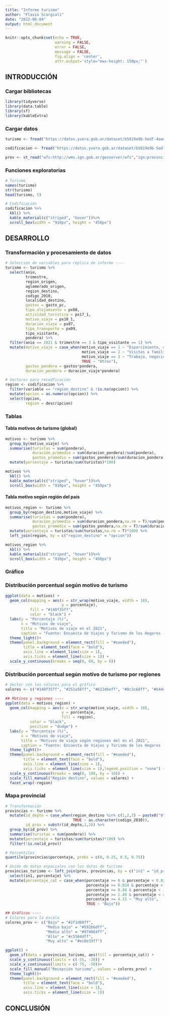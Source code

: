 ```yaml
---
title: "Informe turismo"
author: "Flavio Scargiali"
date: "2022-08-04"
output: html_document
---
```


```r
knitr::opts_chunk$set(echo = TRUE, 
                      warning = FALSE, 
                      error = FALSE,
                      message = FALSE,
                      fig.align = 'center', 
                      attr.output='style="max-height: 150px;"')
```

## INTRODUCCIÓN
### Cargar bibliotecas

```r
library(tidyverse)
library(data.table)
library(sf)
library(kableExtra)
```

### Cargar datos

```r
turismo <- fread("https://datos.yvera.gob.ar/dataset/b5819e9b-5edf-4aad-bd39-a81158a2b3f3/resource/8c663c32-fee2-4a57-a918-7ab0f3819624/download/evyth_microdatos.txt", encoding = "UTF-8")

codificacion <- fread("https://datos.yvera.gob.ar/dataset/b5819e9b-5edf-4aad-bd39-a81158a2b3f3/resource/20e2c018-a2ee-4d97-9c67-a4303f669255/download/evyth_diccionario_registro.txt", encoding = "UTF-8")

prov <- st_read("wfs:http://wms.ign.gob.ar/geoserver/wfs","ign:provincia") 

```

### Funciones exploratorias

```r
# Turismo
names(turismo)
str(turismo)
head(turismo, 5)

# Codificación
codificacion %>% 
  kbl() %>%
  kable_material(c("striped", "hover"))%>% 
  scroll_box(width = "910px", height = "450px")
```


## DESARROLLO
### Transformación y procesamiento de datos

```r
# Selección de variables para replica de informe ----
turismo <- turismo %>% 
  select(anio,
         trimestre, 
         region_origen,
         aglomerado_origen,
         region_destino,
         codigo_2010,
         localidad_destino,
         gastos = gasto_pc,
         tipo_alojamiento = px08,
         actividad_turistica = px17_1,
         motivo_viaje = px10_1,
         duracion_viaje = px07,
         tipo_transporte = px09,
         tipo_visitante,
         pondera) %>% 
  filter(anio == 2021 & trimestre == 3 & tipo_visitante == 1) %>% 
  mutate(motivo_viaje = case_when(motivo_viaje == 1 ~ "Esparcimiento, ocio, recreacion",
                                  motivo_viaje == 2 ~ "Visitas a familiares o amigos",
                                  motivo_viaje == 3 ~ "Trabajo, negocios, motivos profesionales",
                                  TRUE ~ "Otros"),
         gastos_pondera = gastos*pondera,
         duracion_pondera = duracion_viaje*pondera) 

# Vectores para recodficación 
region <- codificacion %>%  
  filter(variable == "region_destino" & !is.na(opcion)) %>%  
  mutate(opcion = as.numeric(opcion)) %>% 
  select(opcion,
         region = descripcion)
```

### Tablas
#### Tabla motivos de turismo (global)

```r
motivos <- turismo %>% 
  group_by(motivo_viaje) %>% 
  summarise(turistas = sum(pondera),
            duracion_promedio = sum(duracion_pondera)/sum(pondera),
            gastos_promedio = sum(gastos_pondera)/sum(duracion_pondera)) %>% 
  mutate(porcentaje = turistas/sum(turistas)*100)

motivos %>% 
  kbl() %>% 
  kable_material(c("striped", "hover"))%>% 
  scroll_box(width = "910px", height = "450px")

```

#### Tabla motivo según región del país 

```r
motivos_region <- turismo %>%
  group_by(region_destino,motivo_viaje) %>% 
  summarise(turistas = sum(pondera),
            duracion_promedio = sum(duracion_pondera,na.rm = T)/sum(pondera,na.rm = T),
            gastos_promedio = sum(gastos_pondera,na.rm = T)/sum(duracion_pondera,na.rm = T)) %>% 
  mutate(porcentaje = turistas/sum(turistas,na.rm = T)*100) %>% 
  left_join(region, by = c("region_destino" = "opcion"))

motivos_region %>%
  kbl() %>% 
  kable_material(c("striped", "hover"))%>% 
  scroll_box(width = "910px", height = "450px")
```


### Gráfico
### Distribución porcentual según motivo de turismo

```r
ggplot(data = motivos) +
  geom_col(mapping = aes(x = str_wrap(motivo_viaje, width = 10),
                         y = porcentaje),
           fill = "#140f35ff",
           color = "black") +
  labs(y = "Porcentaje (%)",
       x = "Motivos de viaje",
       title = "Motivos de viaje en el 2021",
       caption = "Fuente: Encuesta de Viajes y Turismo de los Hogares (EVyTH") +
  theme_light()+
  theme(panel.background = element_rect(fill = "#eaeded"),
        title = element_text(face = "bold"),
        axis.line = element_line(size = 1),
        axis.ticks = element_line(size = 1)) +
  scale_y_continuous(breaks = seq(0, 60, by = 6))
```

### Distribución porcentual según motivo de turismo por regiones

```r
# Vector con los colores para el gráfico
valores <- c("#140f35ff", "#251a56ff", "#612d6eff", "#8c3c68ff", "#b44d56ff", "#f4b036ff", "#f3d557ff", "#fdf8a5ff")

## Motivos y regiones ----
ggplot(data = motivos_region) +
  geom_col(mapping = aes(x = str_wrap(motivo_viaje, width = 10),
                         y = porcentaje,
                         fill = region),
           color = "black",
           position = "dodge") +
  labs(y = "Porcentaje (%)",
       x = "Motivos de viaje",
       title = "Motivos de viaje según regiones del en el 2021",
       caption = "Fuente: Encuesta de Viajes y Turismo de los Hogares (EVyTH") +
  theme_light()+
  theme(panel.background = element_rect(fill = "#eaeded"),
        title = element_text(face = "bold"),
        axis.line = element_line(size = 1),
        axis.ticks = element_line(size = 1),legend.position = "none") +
  scale_y_continuous(breaks = seq(0, 100, by = 10)) +
  scale_fill_manual("Región destino", values = valores) +
  facet_wrap(~region)
```

### Mapa provincial

```r
# Transformación
provincias <- turismo %>% 
  mutate(id_depto = case_when(region_destino %in% c(1,2,3) ~ paste0("0",codigo_2010),
                              TRUE ~ as.character(codigo_2010)),
         id_prov = substr(id_depto,1,2)) %>% 
  group_by(id_prov) %>% 
  summarise(turistas = sum(pondera)) %>% 
  mutate(porcentaje = turistas/sum(turistas)*100) %>% 
  filter(!is.na(id_prov))

# Percentiles
quantile(provincias$porcentaje, probs = c(0, 0.25, 0.5, 0.75))

# Unión de datos espaciales con los datos de turismo 
provincias_turismo <- left_join(prov, provincias, by = c("in1" = "id_prov")) %>% 
  select(in1, porcentaje) %>% 
  mutate(porcentaje_cat = case_when(porcentaje >= 0 & porcentaje < 0.024| is.na(porcentaje) ~ "Bajo",
                                    porcentaje >= 0.024 & porcentaje < 0.88 ~ "Medio bajo",
                                    porcentaje >= 0.88 & porcentaje < 1.49 ~ "Medio alto",
                                    porcentaje >= 1.49 & porcentaje < 4.33 ~ "Alto",
                                    porcentaje >= 4.33 ~ "Muy alto",
                                    TRUE ~ "Bajo"))

```


```r

## Gráficos ----
# Colores para la escala 
colores_prov <- c("Bajo" = "#2f1d60ff",
                  "Medio bajo" = "#592b6dff",
                  "Medio alto" = "#974064ff",
                  "Alto" = "#c5584dff",
                  "Muy alto" = "#ec8e33ff")

ggplot() +
  geom_sf(data = provincias_turismo, aes(fill = porcentaje_cat)) +
  scale_y_continuous(limits = c(-55, -20)) +
  scale_x_continuous(limits = c(-75, -50))+
  scale_fill_manual("Recepción turismo", values = colores_prov) +
  theme_light()+
  theme(panel.background = element_rect(fill = "#eaeded"),
        title = element_text(face = "bold"),
        axis.line = element_line(size = 1),
        axis.ticks = element_line(size = 1)) 
```


## CONCLUSIÓN


